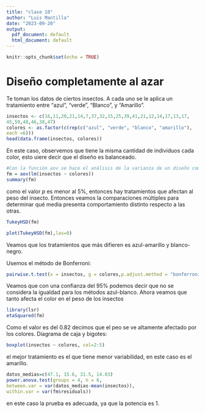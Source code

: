 ---
title: "clase 10"
author: "Luis Mantilla"
date: "2023-09-20"
output:
  pdf_document: default
  html_document: default
---

```{r setup, include=FALSE}
knitr::opts_chunk$set(echo = TRUE)
```

# Diseño completamente al azar

Te toman los datos de ciertos insectos. A cada uno se le aplica un tratamiento entre "azul", "verde", "Blanco", y "Amarillo".

```{r}
insectos <- c(16,11,20,21,14,7,37,32,15,25,39,41,21,12,14,17,13,17,
45,59,48,46,38,47)
colores <- as.factor(c(rep(c("azul", "verde", "blanco", "amarillo"),
each =6)))
head(data.frame(insectos, colores))
```

En este caso, observemos que tiene la misma cantidad de individuos cada color, esto uiere decir que el diseño es balanceado.

```{r}
#Con la función aov se hace el análisis de la varianza de un diseño completamente aleatorizado.
fm = aov(lm(insectos ~ colores))
summary(fm)
```

como el valor $p$ es menor al 5%, entonces hay tratamientos que afectan al peso del insecto. Entonces veamos la comparaciones múltiples para determinar qué media presenta comportamiento distinto respecto a las otras.

```{r}
TukeyHSD(fm)
```

```{r}
plot(TukeyHSD(fm),las=0)
```

Veamos que los tratamientos que más difieren es azul-amarillo y blanco-negro.

Usemos el método de Bonferroni:

```{r}
pairwise.t.test(x = insectos, g = colores,p.adjust.method = "bonferroni", pool.sd = TRUE, paired = FALSE, alternative = "two.sided")
```

Veamos que con una confianza del 95% podemos decir que no se considera la igualdad para los métodos azul-blanco. Ahora veamos que tanto afecta el color en el peso de los insectos

```{r}
library(lsr)
etaSquared(fm)
```

Como el valor es del 0.82 decimos que el peo se ve altamente afectado por los colores. Diagrama de caja y bigotes:

```{r}
boxplot(insectos ~ colores, col=2:5)
```

el mejor tratamiento es el que tiene menor variabilidad, en este caso es el amarillo.

```{r}
datos_medias=c(47.1, 15.6, 31.5, 14.83)
power.anova.test(groups = 4, n = 6,
between.var = var(datos_medias-mean(insectos)),
within.var = var(fm$residuals))
```

en este caso la prueba es adecuada, ya que la potencia es 1.
